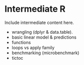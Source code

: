 # Intermediate R

Include intermediate content here.

- wrangling (dplyr & data.table).
- basic linear model & predictions
- functions
- loops vs apply family
- benchmarking (microbenchmark)
- tictoc
